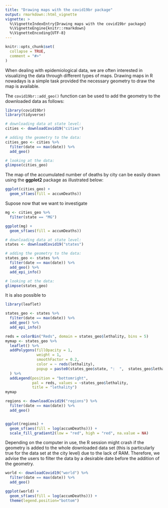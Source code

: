 ```yaml
---
title: "Drawing maps with the covid19br package"
output: rmarkdown::html_vignette
vignette: >
  %\VignetteIndexEntry{Drawing maps with the covid19br package}
  %\VignetteEngine{knitr::rmarkdown}
  %\VignetteEncoding{UTF-8}
---
```


```r
knitr::opts_chunk$set(
  collapse = TRUE,
  comment = "#>"
)
```

When dealing with epidemiological data, we are often interested in visualizing the data through different types of maps. Drawing maps in R nowadays is a simple task provided the necessary geometry to draw the map is available. 

The `covid19br::add_geo()` function can be used to add the geometry to the downloaded data as follows:

```r

library(covid19br)
library(tidyverse)

# downloading data at state level:
cities <- downloadCovid19("cities") 

# adding the geometry to the data:
cities_geo <- cities %>%
  filter(date == max(date)) %>%
  add_geo()

# looking at the data:
glimpse(cities_geo)

```

The map of the accumulated number of deaths by city can be easily drawn using the __ggplot2__ package as illustrated below:

```r
ggplot(cities_geo) +
  geom_sf(aes(fill = accumDeaths)) 
```

Supose now that we want to investigate 

```r

mg <- cities_geo %>%
  filter(state == "MG")

ggplot(mg) +
  geom_sf(aes(fill = accumDeaths))
```



```r


# downloading data at state level:
states <- downloadCovid19("states") 

# adding the geometry to the data:
states_geo <- states %>%
  filter(date == max(date)) %>%
  add_geo() %>%
  add_epi_info()

# looking at the data:
glimpse(states_geo)

```

It is also possible to

```r
library(leaflet)

states_geo <- states %>%
  filter(date == max(date)) %>%
  add_geo() %>%
  add_epi_info()

reds = colorBin("Reds", domain = states_geo$lethality, bins = 5)
mymap <- states_geo %>%
  leaflet() %>%
  addPolygons(fillOpacity = 1, 
              weight = 1,
              smoothFactor = 0.2,
              color = ~ reds(lethality),
              popup = paste0(states_geo$state, ":  ",  states_geo$lethality, 2)
  ) %>%
  addLegend(position = "bottomright", 
            pal = reds, values = ~states_geo$lethality, 
            title = "lethality")
mymap  

```


```r
regions <- downloadCovid19("regions") %>%
  filter(date == max(date)) %>%
  add_geo()


ggplot(regions) +
  geom_sf(aes(fill = log(accumDeaths))) +
  scale_fill_gradient2(low = "red", high = "red", na.value = NA)
```


Depending on the computer in use, the R session might crash if the geometry is added to the whole downloaded data set (this is particularly true for the data set at the city level) due to the lack of RAM. Therefore, we advise the users to filter the data by a desirable date before the addition of the geometry.


```r
world <- downloadCovid19("world") %>%
  filter(date == max(date)) %>%
  add_geo()

ggplot(world) +
  geom_sf(aes(fill = log(accumDeaths))) + 
  theme(legend.position="bottom")
```

